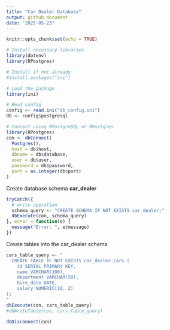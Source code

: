 ```yaml
---
title: "Car Dealer Database"
output: github_document
date: "2025-05-23"
---
```


```r
knitr::opts_chunk$set(echo = TRUE)

# Install necessary libraries
library(dotenv)
library(RPostgres)
```

```r
# Install if not already
#install.packages("ini")

# Load the package
library(ini)

# Read config
config <- read.ini("db_config.ini")
db <- config$postgresql

# Connect using RPostgreSQL or RPostgres
library(RPostgres)
con <- dbConnect(
  Postgres(),
  host = db$host,
  dbname = db$database,
  user = db$user,
  password = db$password,
  port = as.integer(db$port)
)
```

Create database schema **car_dealer**
```r
tryCatch({
  # write operation
  schema_query <- "CREATE SCHEMA IF NOT EXISTS car_dealer;"
  dbExecute(con, schema_query)
}, error = function(e) {
  message("Error: ", e$message)
})
```

Create tables into the car_dealer schema
```r
cars_table_query <- "
  CREATE TABLE IF NOT EXISTS car_dealer.cars (
    id SERIAL PRIMARY KEY,
    name VARCHAR(100),
    department VARCHAR(50),
    hire_date DATE,
    salary NUMERIC(10, 2)
);
"
dbExecute(con, cars_table_query)
#dbWriteTable(con, cars_table_query)
```
















```r
dbDisconnect(con)
```
